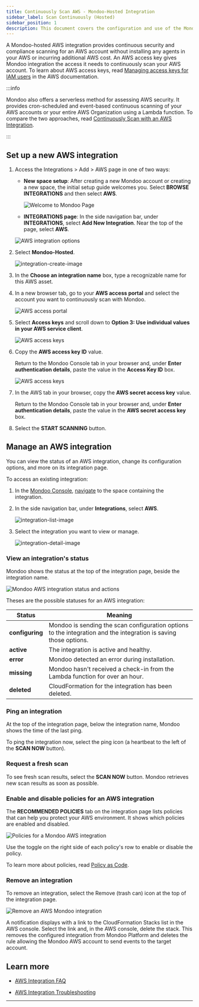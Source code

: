 ```yaml
---
title: Continuously Scan AWS - Mondoo-Hosted Integration
sidebar_label: Scan Continuously (Hosted)
sidebar_position: 1
description: This document covers the configuration and use of the Mondoo-hosted AWS integration to scan AWS accounts and EC2 instances
---
```


A Mondoo-hosted AWS integration provides continuous security and compliance scanning for an AWS account without installing any agents in your AWS or incurring additional AWS cost. An AWS access key gives Mondoo integration the access it needs to continuously scan your AWS account. To learn about AWS access keys, read [Managing access keys for IAM users](https://docs.aws.amazon.com/IAM/latest/UserGuide/id_credentials_access-keys.html) in the AWS documentation.

:::info

Mondoo also offers a serverless method for assessing AWS security. It provides cron-scheduled and event-based continuous scanning of your AWS accounts or your entire AWS Organization using a Lambda function. To compare the two approaches, read [Continuously Scan with an AWS Integration](/platform/infra/clous/aws/aws-integration-scan/).

:::

## Set up a new AWS integration

1. Access the Integrations > Add > AWS page in one of two ways:

   - **New space setup**: After creating a new Mondoo account or creating a new space, the initial setup guide welcomes you. Select **BROWSE INTEGRATIONS** and then select **AWS**.

     ![Welcome to Mondoo Page](/img/platform/start/welcome_to_mondoo.png)

   - **INTEGRATIONS page**: In the side navigation bar, under **INTEGRATIONS**, select **Add New Integration**. Near the top of the page, select **AWS**.

   ![AWS integration options](/img/platform/infra/cloud/aws/hosted-or-serverless.png)

2. Select **Mondoo-Hosted**.

   ![integration-create-image](/img/platform/infra/cloud/aws/add-hosted-top.png)

3. In the **Choose an integration name** box, type a recognizable name for this AWS asset.

4. In a new browser tab, go to your **AWS access portal** and select the account you want to continuously scan with Mondoo.

   ![AWS access portal](/img/platform/infra/cloud/aws/awsportal.png)

5. Select **Access keys** and scroll down to **Option 3: Use individual values in your AWS service client**.

   ![AWS access keys](/img/platform/infra/cloud/aws/option3.png)

6. Copy the **AWS access key ID** value.

   Return to the Mondoo Console tab in your browser and, under **Enter authentication details**, paste the value in the **Access Key ID** box.

   ![AWS access keys](/img/platform/infra/cloud/aws/auth.png)

7. In the AWS tab in your browser, copy the **AWS secret access key** value.

   Return to the Mondoo Console tab in your browser and, under **Enter authentication details**, paste the value in the **AWS secret access key** box.

8. Select the **START SCANNING** button.

## Manage an AWS integration

You can view the status of an AWS integration, change its configuration options, and more on its integration page.

To access an existing integration:

1. In the [Mondoo Console](https://console.mondoo.com), [navigate](/platform/start/navigate) to the space containing the integration.

2. In the side navigation bar, under **Integrations**, select **AWS**.

   ![integration-list-image](/img/platform/infra/cloud/aws/list.png)

3. Select the integration you want to view or manage.

   ![integration-detail-image](/img/platform/infra/cloud/aws/integration-overview.png)

### View an integration's status

Mondoo shows the status at the top of the integration page, beside the integration name.

![Mondoo AWS integration status and actions](/img/platform/infra/cloud/aws/integration-scan-now.png)

Theses are the possible statuses for an AWS integration:

| Status          | Meaning                                                                                                          |
| --------------- | ---------------------------------------------------------------------------------------------------------------- |
| **configuring** | Mondoo is sending the scan configuration options to the integration and the integration is saving those options. |
| **active**      | The integration is active and healthy.                                                                           |
| **error**       | Mondoo detected an error during installation.                                                                    |
| **missing**     | Mondoo hasn't received a check-in from the Lambda function for over an hour.                                     |
| **deleted**     | CloudFormation for the integration has been deleted.                                                             |

### Ping an integration

At the top of the integration page, below the integration name, Mondoo shows the time of the last ping.

To ping the integration now, select the ping icon (a heartbeat to the left of the **SCAN NOW** button).

### Request a fresh scan

To see fresh scan results, select the **SCAN NOW** button. Mondoo retrieves new scan results as soon as possible.

### Enable and disable policies for an AWS integration

The **RECOMMENDED POLICIES** tab on the integration page lists policies that can help you protect your AWS environment. It shows which policies are enabled and disabled.

![Policies for a Mondoo AWS integration](/img/platform/infra/cloud/aws/integration-policies.png)

Use the toggle on the right side of each policy's row to enable or disable the policy.

To learn more about policies, read [Policy as Code](/platform/security/posture/pac/).

### Remove an integration

To remove an integration, select the Remove (trash can) icon at the top of the integration page.

![Remove an AWS Mondoo integration](/img/platform/infra/cloud/aws/integration-scan-now.png)

A notification displays with a link to the CloudFormation Stacks list in the AWS console. Select the link and, in the AWS console, delete the stack. This removes the configured integration from Mondoo Platform and deletes the rule allowing the Mondoo AWS account to send events to the target account.

## Learn more

- [AWS Integration FAQ](/docs/platform/infra/cloud/aws/aws-integration-faq)

- [AWS Integration Troubleshooting](/docs/platform/infra/cloud/aws/aws-integration-troubleshooting)

---
